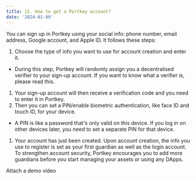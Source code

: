 ```yaml
---
title: 12. How to get a Portkey account?
date: '2024-01-09'
---
```


You can sign up in Portkey using your social info: phone number, email address, Google account, and Apple ID. It follows these steps:

1. Choose the type of info you want to use for account creation and enter it.

* During this step, Portkey will randomly assign you a decentralised verifier to your sign-up account. If you want to know what a verifier is, please read this.

1. Your sign-up account will then receive a verification code and you need to enter it in Portkey.
2. Then you can set a PIN/enable biometric authentication, like face ID and touch ID, for your device.

* A PIN is like a password that's only valid on this device. If you log in on other devices later, you need to set a separate PIN for that device.

1. Your account has just been created.
   Upon account creation, the info you use to register is set as your first guardian as well as the login account. To strengthen account security, Portkey encourages you to add more guardians before you start managing your assets or using any DApps.

Attach a demo video
